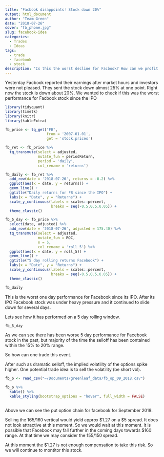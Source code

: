 ```yaml
---
title: "Facbook disappoints! Stock down 20%"
output: html_document
author: "Team Green"
date: "2018-07-26"
cover: "fb_phone.jpg"
slug: facebook-idea
categories:
  - Trades
  - Ideas
tags:
  - trade
  - facebook
  - stock
description: "Is this the worst decline for Facbook? How can we profit from this?"
---
```


Yesterday Facbook reported their earnings after market hours and investors were not pleased. They sent the stock down almost 25% at one point. Right now the stock is down about 20%. We wanted to check if this was the worst performance for Facbook stock since the IPO

```r
library(tidyquant)
library(timetk)
library(knitr)
library(kableExtra)
```

```r
fb_price <- tq_get("FB",
                   from = '2007-01-01',
                   get = 'stock.prices')

fb_ret <- fb_price %>%
  tq_transmute(select = adjusted,
               mutate_fun = periodReturn,
               period = 'daily',
               col_rename = 'returns')

fb_daily <- fb_ret %>%
  add_row(date = '2018-07-26', returns = -0.2) %>%
  ggplot(aes(x = date, y = returns)) +
  geom_line() +
  ggtitle("Daily returns for FB since the IPO") +
  labs(x = "Date", y = "Returns") +
  scale_y_continuous(labels = scales::percent,
                     breaks = seq(-0.5,0.5,0.05)) +
  theme_classic()

fb_5_day <- fb_price %>%
  select(date, adjusted) %>%
  add_row(date = '2018-07-26', adjusted = 175.40) %>%
  tq_transmute(select = adjusted,
               mutate_fun = ROC,
               n = 5,
               col_rename = 'roll_5') %>%
  ggplot(aes(x = date, y = roll_5)) +
  geom_line() +
  ggtitle("5 day rolling returns Facebook") +
  labs(x = "Date", y = "Returns") +
  scale_y_continuous(labels = scales::percent,
                     breaks = seq(-0.5,0.5,0.05)) +
  theme_classic()


```


```r
fb_daily
```

This is the worst one day performance for Facebook since its IPO. After its IPO Facebook stock was under heavy pressure and it continued to slide down for several days.

Lets see how it has performed on a 5 day rolling window.

```r
fb_5_day
```

As we can see there has been worse 5 day performance for Facebook stock in the past, but majority of the time the selloff has been contained within the 15% to 20% range.

So how can one trade this event.

After such as dramatic selloff, the implied volatility of the options spike higher. One potential trade idea is to sell the volatility (be short vol).


```r

fb_o <- read_csv("~/Documents/greenleaf_data/fb_op_09_2018.csv")

```

```r

fb_o %>%
  kable() %>%
  kable_styling(bootstrap_options = "hover", full_width = FALSE)
  

```

Above we can see the put option chain for facebook for September 2018. 

Selling the 165/160 vertical would yield approx \$1.27 on a \$5 spread. It does not look attractive at this moment. So we would wait at this moment. It is possible that Facebook may fall further in the coming days towards \$160 range. At that time we may consider the 155/150 spread. 

At this moment the \$1.27 is not enough compensation to take this risk. So we will continue to montitor this stock.



